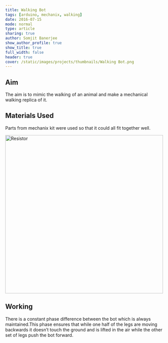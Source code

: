 ```yaml
---
title: Walking Bot
tags: [arduino, mechanix, walking]
date: 2016-07-15
mode: normal
type: article
sharing: true
author: Somjit Banerjee
show_author_profile: true
show_title: true
full_width: false
header: true
cover: /static/images/projects/thumbnails/Walking Bot.png
---
```


## Aim

The aim is to mimic the walking of an animal and make a mechanical walking replica of it.

## Materials Used

Parts from mechanix kit were used so that it could all fit together well.

<Image
  src="/static/images/projects/thumbnails/Walking Bot.png"
  alt="Resistor"
  width="500"
  height="500"
/>

## Working

There is a constant phase difference between the bot which is always maintained.This phase ensures that while one half of the legs are moving
backwards it doesn’t touch the ground and is lifted in the air while the other set of legs push the bot forward.

<EmbedItem url="https://www.youtube.com/embed/b8hWW9pEJ1g" />
